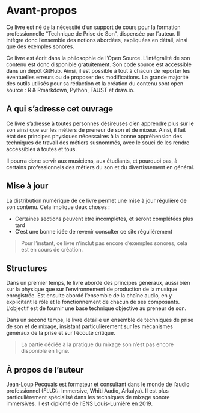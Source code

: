 # Avant-propos {.unnumbered}

Ce livre est né de la nécessité d’un support de cours pour la formation professionnelle "Technique de Prise de Son", dispensée par l’auteur. Il intègre donc l’ensemble des notions abordées, expliquées en détail, ainsi que des exemples sonores.

Ce livre est écrit dans la philosophie de l’Open Source. L’intégralité de son contenu est donc disponible gratuitement. Son code source est accessible dans un dépôt GitHub. Ainsi, il est possible à tout à chacun de reporter les éventuelles erreurs ou de proposer des modifications. La grande majorité des outils utilisés pour sa rédaction et la création du contenu sont open source : R & Rmarkdown, Python, FAUST et draw.io.

## A qui s’adresse cet ouvrage

Ce livre s’adresse à toutes personnes désireuses d’en apprendre plus sur le son ainsi que sur les métiers de preneur de son et de mixeur. Ainsi, il fait état des principes physiques nécessaires à la bonne appréhension des techniques de travail des métiers susnommés, avec le souci de les rendre accessibles à toutes et tous.

Il pourra donc servir aux musiciens, aux étudiants, et pourquoi pas, à certains professionnels des métiers du son et du divertissement en général.

## Mise à jour

La distribution numérique de ce livre permet une mise à jour régulière de son contenu. Cela implique deux choses :

+ Certaines sections peuvent être incomplètes, et seront complétées plus tard
+ C’est une bonne idée de revenir consulter ce site régulièrement

> Pour l’instant, ce livre n’inclut pas encore d’exemples sonores, cela est en cours de création.

## Structures

Dans un premier temps, le livre aborde des principes généraux, aussi bien sur la physique que sur l’environnement de production de la musique enregistrée. Est ensuite abordé l’ensemble de la chaîne audio, en y explicitant le rôle et le fonctionnement de chacun de ses composants. L’objectif est de fournir une base technique objective au preneur de son.

Dans un second temps, le livre détaille un ensemble de techniques de prise de son et de mixage, insistant particulièrement sur les mécanismes généraux de la prise et sur l’écoute critique.

> La partie dédiée à la pratique du mixage son n’est pas encore disponible en ligne.

## À propos de l’auteur

Jean-Loup Pecquais est formateur et consultant dans le monde de l’audio professionnel (FLUX:: Immersive, Whiti Audio, Arkalya). Il est plus particulièrement spécialisé dans les techniques de mixage sonore immersives. Il est diplômé de l’ENS Louis-Lumière en 2019.